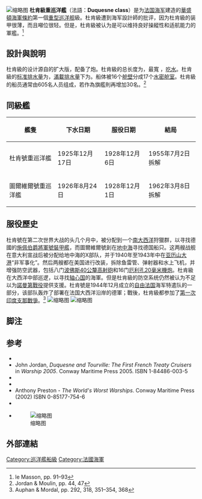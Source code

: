 {{Expand language|1=pl|status=yes|2=en|time=2022-01-25T08:21:07+00:00}}
[[File:French_heavy_cruiser_Duquesne_in_1943.jpg|缩略图]]
{{軍艦模板
|名稱=杜肯級重巡洋艦[[File:Flag_of_France.svg|25px]]
|乘員=605
|極速=33.75 knots (62.51 km/h; 38.84 mph)
|吃水=6.32 m (20 ft 9 in)|動力型式=9 Guyot boilers
4 shafts; geared steam turbines
|續航=4,500 nmi (8,300 km; 5,200 mi) at 15 knots (28 km/h; 17 mph)
|艦載機=2 GL-812 (superseded by GL-832 then Loire-Nieuport 130, 1 catapult
|裝甲=Magazine box 30 mm (1.2 in)
Deck 30 mm (1.2 in)
Turrets and conning tower 30 mm (1.2 in)|全宽=19 m (62 ft 4 in)
|艦種=重巡洋艦
|全长=191 m（626 ft 8 in）
|裝備=8 × 203mm/50 Modèle 1924 guns (4 × 2)
8 × 75 mm (3 in) anti-aircraft guns (8 × 1)
8 × 37 mm (1.5 in) anti-aircraft guns (4 × 2)
12 × 13.2 mm (0.52 in) AA guns (4 × 3)
6 × 550 mm (22 in) torpedo tubes (2 × 3)
|满载排水量=12,200噸
|标准排水量=10,000噸
|次型=絮弗倫級重巡洋艦
|艦級=杜肯級重巡洋艦
|擁有國=[[File:Flag_of_France.svg|25px]] 法國
|功率=120,000 shaft horsepower (89,000 kW)
}}
'''杜肯級重巡洋艦'''（法語：'''Duquesne class'''）是为[[法國海軍|法国海军]]建造的[[华盛顿海军条约|華盛頓海軍條約]]第一個[[重巡洋舰|重型巡洋舰]]級。杜肯級遭到海军設計師的批评，因为杜肯級的装甲很薄，而且噸位很轻。但是，杜肯級被认为是可以维持{{Convert|30|knot|lk=in}}良好操縱性和适航能力的軍艦。<ref name="hlm">le Masson, pp. 91–93</ref>

== 設計與說明 ==
杜肯級的设计源自{{link-en|迪蓋-特魯安級輕巡洋艦|Duguay-Trouin-class cruiser}}的扩大版，配备了{{Convert|203|mm|in|0|adj=on}}炮。杜肯級的总长度为{{Convert|191|m|ftin|sp=us}}，最寬{{Convert|19|m|ftin|0|sp=us}} ，[[吃水深度|吃水]]{{Convert|6.45|m|ftin|sp=us}}。杜肯級的[[标准排水量|标准排水量]]为{{Convert|10000|LT|t|0|disp=flip|sp=us|lk=on}}，[[排水量|滿載排水量]]下为{{Cvt|12435|t|LT}}。船体被16个[[水密艙壁|舱壁]]分成17个[[水密隔艙|水密舱室]]。杜肯級的船员通常由605名人员组成，若作為旗艦則再增加30名。<ref>Jordan & Moulin, pp. 44, 47</ref>

== 同級艦 ==
{| class="wikitable"
|+
!艦隻
!下水日期
!服役日期
!結局
|-
|杜肯號重巡洋艦
|1925年12月17日
|1928年12月6日
|1955年7月2日拆解
|-
|圖爾維爾號重巡洋艦
|1926年8月24日
|1928年12月1日
|1962年3月8日拆解
|}

== 服役歷史 ==

杜肯號在第二次世界大战的头几个月中，被分配到一个[[南大西洋|南大西洋]]狩獵群，以寻找德國的[[施佩伯爵将军号装甲舰|施佩伯爵將軍號裝甲艦]]，而圖爾維爾號刞在[[地中海|地中海]]寻找德国船只。这两艘战舰在意大利宣战后被分配给地中海的X部队，并于1940年至1943年中在[[亚历山大港|亚历山大港]]“非军事化”。然后两艘都在美国进行改装，拆除鱼雷管、弹射器和水上飞机，并增强防空武器，包括八门[[波佛斯40公釐高射砲|波佛斯40公釐高射砲]]和16门[[厄利孔20毫米机炮|厄利孔20毫米機炮]]。杜肯級在大西洋中部巡逻，以寻找[[轴心国|轴心国]]的海軍。但是杜肯級的防空系统仍然被认为不足以为[[诺曼底战役|諾曼第戰役]]提供支援。杜肯號是1944年12月成立的[[自由法國|自由法国]]海军特遣队的一部分，该部队轰炸了部署在法国大西洋沿岸的德軍；戰後，杜肯級都参加了[[第一次印度支那戰爭|第一次印度支那戰爭]]。<ref>Auphan & Mordal, pp. 292, 318, 351–354, 368</ref>
[[File:Duquesne.svg|缩略图]]
[[File:Tourville_1945.svg|缩略图]]
== 脚注 ==
{{Reflist|2}}

== 参考 ==

* {{cite book|last1=Auphan|first1=Paul|last2=Mordal|first2=Jacques|title=The French Navy in World War II|publisher=Greenwood Press|date=1959|location=Westport, Connecticut}}
* John Jordan, ''Duquesne and Tourville: The First French Treaty Cruisers'' in ''Warship 2005''. Conway Maritime Press 2005. <nowiki>ISBN 1-84486-003-5</nowiki>
* {{cite book|last1=Jordan|first1=John|last2=Moulin|first2=Jean|title=French Cruisers 1922–1956|year=2013|publisher=Seaforth Publishing|location=Barnsley, UK|isbn=978-1-84832-133-5|name-list-style=amp}}
* {{cite book|last=le Masson|first=Henri|title=Navies of the Second World War: The French Navy 1|publisher=Doubleday & Company|date=1969|location=Garden City, New York}}
* Anthony Preston - ''The World's Worst Warships''. Conway Maritime Press (2002) <nowiki>ISBN 0-85177-754-6</nowiki>
* {{cite journal|title=Question 26/45|first1=Carl|date=September 2017|journal=Warship International|issue=3|volume=LIV|pages=184, 186|issn=0043-0374|last1=Truebe}}
* {{cite book|last=Whitley|first=M. J.|author-link=Michael J. Whitley|title=Cruisers of World War Two: An International Encyclopedia|publisher=Arms & Armour|year=1995|location=London|isbn=1-85409-225-1}}[[File:Tourville-EMiin0aWkAMeBQP.jpeg|缩略图]]

== 外部連結 ==

{{法國巡洋艦}}
[[Category:巡洋艦船級|Category:巡洋艦船級]]
[[Category:法國海軍|Category:法國海軍]]